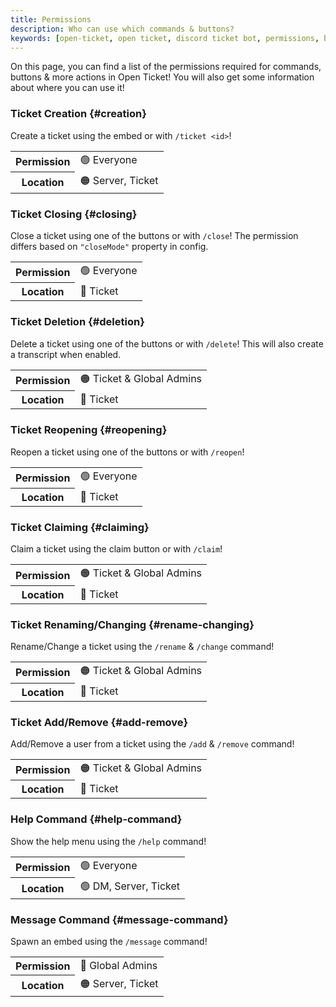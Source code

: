 ```yaml
---
title: Permissions
description: Who can use which commands & buttons?
keywords: [open-ticket, open ticket, discord ticket bot, permissions, buttons, commands]
---
```


On this page, you can find a list of the permissions required for commands, buttons & more actions in Open Ticket!
You will also get some information about where you can use it!

### Ticket Creation \{#creation}
Create a ticket using the embed or with `/ticket <id>`!

<table>
  <tr>
    <th>Permission</th>
    <td>🟢 Everyone</td>
  </tr>
  <tr>
    <th>Location</th>
    <td>🟠 Server, Ticket</td>
  </tr>
</table>

### Ticket Closing \{#closing}
Close a ticket using one of the buttons or with `/close`!
The permission differs based on `"closeMode"` property in config.

<table>
  <tr>
    <th>Permission</th>
    <td>🟢 Everyone</td>
  </tr>
  <tr>
    <th>Location</th>
    <td>🔴 Ticket</td>
  </tr>
</table>

### Ticket Deletion \{#deletion}
Delete a ticket using one of the buttons or with `/delete`!
This will also create a transcript when enabled.

<table>
  <tr>
    <th>Permission</th>
    <td>🟠 Ticket & Global Admins</td>
  </tr>
  <tr>
    <th>Location</th>
    <td>🔴 Ticket</td>
  </tr>
</table>

### Ticket Reopening \{#reopening}
Reopen a ticket using one of the buttons or with `/reopen`!

<table>
  <tr>
    <th>Permission</th>
    <td>🟢 Everyone</td>
  </tr>
  <tr>
    <th>Location</th>
    <td>🔴 Ticket</td>
  </tr>
</table>

### Ticket Claiming \{#claiming}
Claim a ticket using the claim button or with `/claim`!

<table>
  <tr>
    <th>Permission</th>
    <td>🟠 Ticket & Global Admins</td>
  </tr>
  <tr>
    <th>Location</th>
    <td>🔴 Ticket</td>
  </tr>
</table>

### Ticket Renaming/Changing \{#rename-changing}
Rename/Change a ticket using the `/rename` & `/change` command!

<table>
  <tr>
    <th>Permission</th>
    <td>🟠 Ticket & Global Admins</td>
  </tr>
  <tr>
    <th>Location</th>
    <td>🔴 Ticket</td>
  </tr>
</table>

### Ticket Add/Remove \{#add-remove}
Add/Remove a user from a ticket using the `/add` & `/remove` command!

<table>
  <tr>
    <th>Permission</th>
    <td>🟠 Ticket & Global Admins</td>
  </tr>
  <tr>
    <th>Location</th>
    <td>🔴 Ticket</td>
  </tr>
</table>

### Help Command \{#help-command}
Show the help menu using the `/help` command!

<table>
  <tr>
    <th>Permission</th>
    <td>🟢 Everyone</td>
  </tr>
  <tr>
    <th>Location</th>
    <td>🟢 DM, Server, Ticket</td>
  </tr>
</table>

### Message Command \{#message-command}
Spawn an embed using the `/message` command!

<table>
  <tr>
    <th>Permission</th>
    <td>🔴 Global Admins</td>
  </tr>
  <tr>
    <th>Location</th>
    <td>🟠 Server, Ticket</td>
  </tr>
</table>